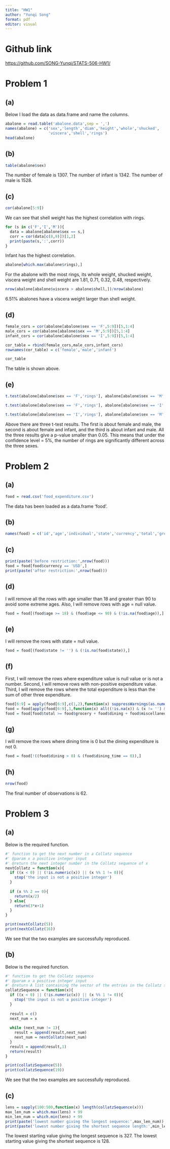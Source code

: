 ---
title: "HW1"
author: "Yunqi Song"
format: pdf
editor: visual
---

# Github link

<https://github.com/SONG-Yunqi/STATS-506-HW1/>

# Problem 1

## (a)

Below I load the data as data.frame and name the columns.

```{r}
abalone = read.table('abalone.data',sep = ',')
names(abalone) = c('sex','length','diam','height','whole','shucked',
                   'viscera','shell','rings')
head(abalone)
```

## (b)

```{r}
table(abalone$sex)
```

The number of female is 1307. The number of infant is 1342. The number of male is 1528.

## (c)

```{r}
cor(abalone[5:9])
```

We can see that shell weight has the highest correlation with rings.

```{r}
for (s in c('F','I','M')){
  data = abalone[abalone$sex == s,]
  corr = cor(data[c(8,9)])[1,2]
  print(paste(s,':',corr))
}
```

Infant has the highest correlation.

```{r}
abalone[which.max(abalone$rings),]
```

For the abalone with the most rings, its whole weight, shucked weight, viscera weight and shell weight are 1.81, 0.71, 0.32, 0.48, respectively.

```{r}
nrow(abalone[abalone$viscera > abalone$shell,])/nrow(abalone)
```

6.51% abalones have a viscera weight larger than shell weight.

## (d)

```{r}
female_cors = cor(abalone[abalone$sex == 'F',5:9])[5,1:4]
male_cors = cor(abalone[abalone$sex == 'M',5:9])[5,1:4]
infant_cors = cor(abalone[abalone$sex == 'I',5:9])[5,1:4]

cor_table = rbind(female_cors,male_cors,infant_cors)
rownames(cor_table) = c('female','male','infant')

cor_table
```

The table is shown above.

## (e)

```{r}
t.test(abalone[abalone$sex == 'F','rings'], abalone[abalone$sex == 'M','rings'])
```

```{r}
t.test(abalone[abalone$sex == 'F','rings'], abalone[abalone$sex == 'I','rings'])
```

```{r}
t.test(abalone[abalone$sex == 'I','rings'], abalone[abalone$sex == 'M','rings'])
```

Above there are three t-test results. The first is about female and male, the second is about female and infant, and the third is about infant and male. All the three results give a p-value smaller than 0.05. This means that under the confidence level = 5%, the number of rings are significantly different across the three sexes.

# Problem 2

## (a)

```{r}
food = read.csv('food_expenditure.csv')
```

The data has been loaded as a data.frame 'food'.

## (b)

```{r}
names(food) = c('id','age','individual','state','currency','total','grocery','dining','miscellaneous','dining_time','is_alcohol','program')
```

## (c)

```{r}
print(paste('before restriction:',nrow(food)))
food = food[food$currency == 'USD',]
print(paste('after restriction:',nrow(food)))
```

## (d)

I will remove all the rows with age smaller than 18 and greater than 90 to avoid some extreme ages. Also, I will remove rows with age = null value.

```{r}
food = food[(food$age >= 18) & (food$age <= 90) & (!is.na(food$age)),]
```

## (e)

I will remove the rows with state = null value.

```{r}
food = food[(food$state != '') & (!is.na(food$state)),]
```

## (f)

First, I will remove the rows where expenditure value is null value or is not a number. Second, I will remove rows with non-positive expenditure value. Third, I will remove the rows where the total expenditure is less than the sum of other three expenditure.

```{r}
food[6:9] = apply(food[6:9],c(1,2),function(x) suppressWarnings(as.numeric(x)))
food = food[apply(food[6:9],1,function(x) all((!is.na(x)) & (x != '') & (x > 0))),]
food = food[food$total >= food$grocery + food$dining + food$miscellaneous,]
```

## (g)

I will remove the rows where dining time is 0 but the dining expenditure is not 0.

```{r}
food = food[!((food$dining > 0) & (food$dining_time == 0)),]
```

## (h)

```{r}
nrow(food)
```

The final number of observations is 62.

# Problem 3

## (a)

Below is the required function.

```{r}
#' function to get the next number in a Collatz sequence
#' @param x a positive integer input
#' @return the next integer number in the Collatz sequence of x
nextCollatz = function(x){
  if ((x < 0) || (!is.numeric(x)) || (x %% 1 != 0)){
    stop('the input is not a positive integer')
  }
  
  if (x %% 2 == 0){
    return(x/2)
  } else{
    return(3*x+1)
  }
}
```

```{r}
print(nextCollatz(5))
print(nextCollatz(16))
```

We see that the two examples are successfully reproduced.

## (b)

Below is the required function.

```{r}
#' function to get the Collatz sequence
#' @param x a positive integer input
#' @return A list containing the vector of the entries in the Collatz sequence, beginning at the input and ending at 1
collatzSequence = function(x){
  if ((x < 0) || (!is.numeric(x)) || (x %% 1 != 0)){
    stop('the input is not a positive integer')
  }
  
  result = c()
  next_num = x
  
  while (next_num != 1){
    result = append(result,next_num)
    next_num = nextCollatz(next_num)
  }
  result = append(result,1)
  return(result)
}
```

```{r}
print(collatzSequence(5))
print(collatzSequence(19))
```

We see that the two examples are successfully reproduced.

## (c)

```{r}
lens = sapply(100:500,function(x) length(collatzSequence(x)))
max_len_num = which.max(lens) + 99
min_len_num = which.min(lens) + 99
print(paste('lowest number giving the longest sequence:',max_len_num))
print(paste('lowest number giving the shortest sequence length:',min_len_num))
```

The lowest starting value giving the longest sequence is 327. The lowest starting value giving the shortest sequence is 128.
